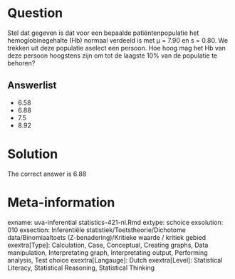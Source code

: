Question
========

Stel dat gegeven is dat voor een bepaalde patiëntenpopulatie het hemoglobinegehalte (Hb) normaal verdeeld is met µ = 7.90 en s = 0.80. We trekken uit deze populatie aselect een persoon. Hoe hoog mag het Hb van deze persoon hoogstens zijn om tot de laagste 10% van de populatie te behoren? 

Answerlist
----------
* 6.58
* 6.88
* 7.5
* 8.92

Solution
========

The correct answer is  6.88 

Meta-information
================
exname: uva-inferential statistics-421-nl.Rmd 
extype: schoice 
exsolution: 010 
exsection: Inferentiële statistiek/Toetstheorie/Dichotome data/Binomiaaltoets (Z-benadering)/Kritieke waarde / kritiek gebied
exextra[Type]: Calculation, Case, Conceptual, Creating graphs, Data manipulation, Interpretating graph, Interpretating output, Performing analysis, Test choice 
exextra[Langauge]: Dutch 
exextra[Level]: Statistical Literacy, Statistical Reasoning, Statistical Thinking 
